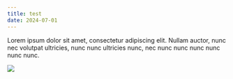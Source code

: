 ```yaml
---
title: test
date: 2024-07-01
---
```


Lorem ipsum dolor sit amet, consectetur adipiscing elit. Nullam auctor, nunc nec
volutpat ultricies, nunc nunc ultricies nunc, nec nunc nunc nunc nunc nunc nunc.

<img src="https://picsum.photos/500/500" width={500} height={500} />

